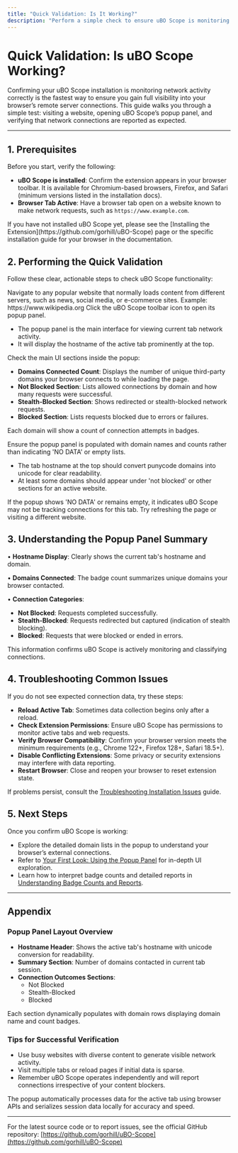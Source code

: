 ```yaml
---
title: "Quick Validation: Is It Working?"
description: "Perform a simple check to ensure uBO Scope is monitoring network activity—visit a website, open the popup, and verify that connections are reported as intended."
---
```


# Quick Validation: Is uBO Scope Working?

Confirming your uBO Scope installation is monitoring network activity correctly is the fastest way to ensure you gain full visibility into your browser’s remote server connections. This guide walks you through a simple test: visiting a website, opening uBO Scope’s popup panel, and verifying that network connections are reported as expected.

---

## 1. Prerequisites

Before you start, verify the following:

- **uBO Scope is installed**: Confirm the extension appears in your browser toolbar. It is available for Chromium-based browsers, Firefox, and Safari (minimum versions listed in the installation docs).
- **Browser Tab Active**: Have a browser tab open on a website known to make network requests, such as `https://www.example.com`.

<Tip>
If you have not installed uBO Scope yet, please see the [Installing the Extension](https://github.com/gorhill/uBO-Scope) page or the specific installation guide for your browser in the documentation.
</Tip>

## 2. Performing the Quick Validation

Follow these clear, actionable steps to check uBO Scope functionality:

<Steps>
<Step title="Open a Webpage with Active Network Requests">
Navigate to any popular website that normally loads content from different servers, such as news, social media, or e-commerce sites. Example: https://www.wikipedia.org
</Step>

<Step title="Open the uBO Scope Popup Panel">
Click the uBO Scope toolbar icon to open its popup panel.

  - The popup panel is the main interface for viewing current tab network activity.
  - It will display the hostname of the active tab prominently at the top.
</Step>

<Step title="Verify Connection Reporting">
Check the main UI sections inside the popup:

- **Domains Connected Count**: Displays the number of unique third-party domains your browser connects to while loading the page.
- **Not Blocked Section**: Lists allowed connections by domain and how many requests were successful.
- **Stealth-Blocked Section**: Shows redirected or stealth-blocked network requests.
- **Blocked Section**: Lists requests blocked due to errors or failures.

Each domain will show a count of connection attempts in badges.
</Step>

<Step title="Confirm Data Appears as Expected">
Ensure the popup panel is populated with domain names and counts rather than indicating 'NO DATA' or empty lists.

  - The tab hostname at the top should convert punycode domains into unicode for clear readability.
  - At least some domains should appear under 'not blocked' or other sections for an active website.
</Step>
</Steps>

<Note>
If the popup shows 'NO DATA' or remains empty, it indicates uBO Scope may not be tracking connections for this tab. Try refreshing the page or visiting a different website.
</Note>

## 3. Understanding the Popup Panel Summary

• **Hostname Display**: Clearly shows the current tab's hostname and domain.

• **Domains Connected**: The badge count summarizes unique domains your browser contacted.

• **Connection Categories**:

- **Not Blocked**: Requests completed successfully.
- **Stealth-Blocked**: Requests redirected but captured (indication of stealth blocking).
- **Blocked**: Requests that were blocked or ended in errors.

This information confirms uBO Scope is actively monitoring and classifying connections.

## 4. Troubleshooting Common Issues

If you do not see expected connection data, try these steps:

- **Reload Active Tab**: Sometimes data collection begins only after a reload.
- **Check Extension Permissions**: Ensure uBO Scope has permissions to monitor active tabs and web requests.
- **Verify Browser Compatibility**: Confirm your browser version meets the minimum requirements (e.g., Chrome 122+, Firefox 128+, Safari 18.5+).
- **Disable Conflicting Extensions**: Some privacy or security extensions may interfere with data reporting.
- **Restart Browser**: Close and reopen your browser to reset extension state.

If problems persist, consult the [Troubleshooting Installation Issues](/getting-started/first-steps-usage/troubleshooting-installation-issues) guide.

## 5. Next Steps

Once you confirm uBO Scope is working:

- Explore the detailed domain lists in the popup to understand your browser’s external connections.
- Refer to [Your First Look: Using the Popup Panel](/getting-started/first-steps-usage/your-first-look) for in-depth UI exploration.
- Learn how to interpret badge counts and detailed reports in [Understanding Badge Counts and Reports](/getting-started/introduction-overview/understanding-badge-and-reports).

---

## Appendix

### Popup Panel Layout Overview

- **Hostname Header**: Shows the active tab's hostname with unicode conversion for readability.
- **Summary Section**: Number of domains contacted in current tab session.
- **Connection Outcomes Sections**:
  - Not Blocked
  - Stealth-Blocked
  - Blocked

Each section dynamically populates with domain rows displaying domain name and count badges.

### Tips for Successful Verification

- Use busy websites with diverse content to generate visible network activity.
- Visit multiple tabs or reload pages if initial data is sparse.
- Remember uBO Scope operates independently and will report connections irrespective of your content blockers.

<Tip>
The popup automatically processes data for the active tab using browser APIs and serializes session data locally for accuracy and speed.
</Tip>

---

For the latest source code or to report issues, see the official GitHub repository: [https://github.com/gorhill/uBO-Scope](https://github.com/gorhill/uBO-Scope)
